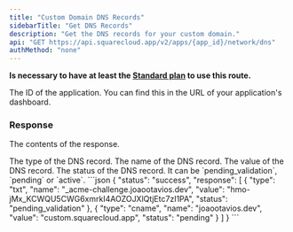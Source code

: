 ```yaml
---
title: "Custom Domain DNS Records"
sidebarTitle: "Get DNS Records"
description: "Get the DNS records for your custom domain."
api: "GET https://api.squarecloud.app/v2/apps/{app_id}/network/dns"
authMethod: "none"
---
```



**Is necessary to have at least the [Standard plan](https://squarecloud.app/plans) to use this route.**

<Authorization />

<ParamField path="app_id" type="string" placeholder="Application ID" required>
  The ID of the application. You can find this in the URL of your application's dashboard.
</ParamField>

### Response

<Status />

<ResponseField name="response" type="array">

The contents of the response.

<Expandable title="Toggle object">

<ResponseField name="type" type="string">
  The type of the DNS record.
</ResponseField>

<ResponseField name="name" type="string">
  The name of the DNS record.
</ResponseField>

<ResponseField name="value" type="string">
  The value of the DNS record.
</ResponseField>

<ResponseField name="status" type="string">
  The status of the DNS record. It can be `pending_validation`, `pending` or `active`.
</ResponseField>

</Expandable>
</ResponseField>

<ResponseExample>
```json
{
  "status": "success",
  "response": [
    {
      "type": "txt",
      "name": "_acme-challenge.joaootavios.dev",
      "value": "hmo-jMx_KCWQU5CWG6xmrkI4AOZOJXlQtjEtc7zI1PA",
      "status": "pending_validation"
    },
    {
      "type": "cname",
      "name": "joaootavios.dev",
      "value": "custom.squarecloud.app",
      "status": "pending"
    }
  ]
}
```
</ResponseExample>